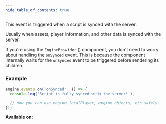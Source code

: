 ```yaml
---
hide_table_of_contents: true
---
```



This event is triggered when a script is synced with the server.

Usually when assets, player information, and other data is synced with the server.

If you're using the `EngineProvider` (<ClientTag />) component, you don't need to worry about handling the `onSynced` event. This is because the component internally waits for the `onSynced` event to be triggered before rendering its children.

### Example

```js
engine.events.on('onSynced', () => {
  console.log('Script is fully synced with the server!');

  // now you can use engine.localPlayer, engine.objects, etc safely.
});
```

**Available on:** <ClientTag /> <ServerTag />
